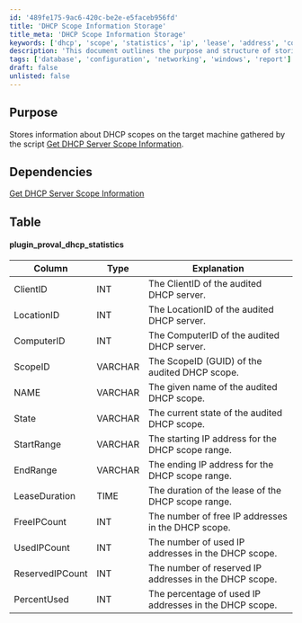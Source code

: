 ```yaml
---
id: '489fe175-9ac6-420c-be2e-e5faceb956fd'
title: 'DHCP Scope Information Storage'
title_meta: 'DHCP Scope Information Storage'
keywords: ['dhcp', 'scope', 'statistics', 'ip', 'lease', 'address', 'computer', 'client']
description: 'This document outlines the purpose and structure of storing information about DHCP scopes on the target machine, as gathered by the script Get DHCP Server Scope Information. It includes details about the dependencies and a comprehensive table of the data collected, including client IDs, location IDs, and IP address ranges.'
tags: ['database', 'configuration', 'networking', 'windows', 'report']
draft: false
unlisted: false
---
```

## Purpose

Stores information about DHCP scopes on the target machine gathered by the script [Get DHCP Server Scope Information](https://proval.itglue.com/DOC-5078775-8041475).

## Dependencies

[Get DHCP Server Scope Information](https://proval.itglue.com/DOC-5078775-8041475)

## Table

#### plugin_proval_dhcp_statistics

| Column            | Type    | Explanation                                               |
|-------------------|---------|----------------------------------------------------------|
| ClientID          | INT     | The ClientID of the audited DHCP server.                 |
| LocationID        | INT     | The LocationID of the audited DHCP server.               |
| ComputerID        | INT     | The ComputerID of the audited DHCP server.               |
| ScopeID           | VARCHAR | The ScopeID (GUID) of the audited DHCP scope.           |
| NAME              | VARCHAR | The given name of the audited DHCP scope.                |
| State             | VARCHAR | The current state of the audited DHCP scope.             |
| StartRange        | VARCHAR | The starting IP address for the DHCP scope range.       |
| EndRange          | VARCHAR | The ending IP address for the DHCP scope range.         |
| LeaseDuration     | TIME    | The duration of the lease of the DHCP scope range.      |
| FreeIPCount       | INT     | The number of free IP addresses in the DHCP scope.      |
| UsedIPCount       | INT     | The number of used IP addresses in the DHCP scope.      |
| ReservedIPCount    | INT     | The number of reserved IP addresses in the DHCP scope.  |
| PercentUsed       | INT     | The percentage of used IP addresses in the DHCP scope.  |












